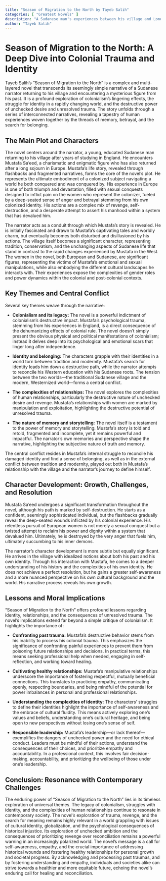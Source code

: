 ```yaml
---
title: "Season of Migration to the North by Tayeb Salih"
categories: [ "Greatest Novels" ]
description: "A Sudanese man's experiences between his village and London."
author: "Tayeb Salih"
---
```

# Season of Migration to the North: A Deep Dive into Colonial Trauma and Identity

Tayeb Salih's "Season of Migration to the North" is a complex and multi-layered novel that transcends its seemingly simple narrative of a Sudanese narrator returning to his village and encountering a mysterious figure from his past.  It is a profound exploration of colonialism's lingering effects, the struggle for identity in a rapidly changing world, and the destructive power of unchecked desire and unresolved trauma.  The story unfolds through a series of interconnected narratives, revealing a tapestry of human experiences woven together by the threads of memory, betrayal, and the search for belonging.

## The Main Plot and Characters

The novel centers around the narrator, a young, educated Sudanese man returning to his village after years of studying in England.  He encounters Mustafa Sa'eed, a charismatic and enigmatic figure who has also returned after a long sojourn in Europe.  Mustafa's life story, revealed through flashbacks and fragmented narratives, forms the core of the novel's plot.  He represents the ultimate embodiment of a colonized subject navigating a world he both conquered and was conquered by.  His experience in Europe is one of both triumph and devastation, filled with sexual conquests designed to inflict pain on the women who represent the colonizer, fueled by a deep-seated sense of anger and betrayal stemming from his own colonized identity.  His actions are a complex mix of revenge, self-destruction, and a desperate attempt to assert his manhood within a system that has devalued him.

The narrator acts as a conduit through which Mustafa’s story is revealed.  He is initially fascinated and drawn to Mustafa’s captivating tales and worldly charm, but eventually becomes both disturbed and disillusioned by his actions.  The village itself becomes a significant character, representing tradition, conservatism, and the unchanging aspects of Sudanese life that stand in contrast to the rapid changes experienced by Mustafa in the West.  The women in the novel, both European and Sudanese, are significant figures, representing the victims of Mustafa’s emotional and sexual manipulations, while also embodying the different cultural landscapes he interacts with. Their experiences expose the complexities of gender roles and power dynamics within the colonial and post-colonial contexts.


## Key Themes and Central Conflict

Several key themes weave through the narrative:

* **Colonialism and its legacy:** The novel is a powerful indictment of colonialism’s destructive impact.  Mustafa's psychological trauma, stemming from his experiences in England, is a direct consequence of the dehumanizing effects of colonial rule.  The novel doesn't simply present the obvious physical and political manifestations of colonialism; instead it delves deep into its psychological and emotional scars that linger long after independence.

* **Identity and belonging:** The characters grapple with their identities in a world torn between tradition and modernity. Mustafa's search for identity leads him down a destructive path, while the narrator attempts to reconcile his Western education with his Sudanese roots. The tension between the two worlds—the traditional Sudanese village and the modern, Westernized world—forms a central conflict.

* **The complexities of relationships:** The novel explores the complexities of human relationships, particularly the destructive nature of unchecked desire and revenge.  Mustafa's relationships with women are marked by manipulation and exploitation, highlighting the destructive potential of unresolved trauma.

* **The nature of memory and storytelling:** The novel itself is a testament to the power of memory and storytelling.  Mustafa's story is told and retold, fragmented and incomplete, yet it remains powerful and impactful. The narrator's own memories and perspective shape the narrative, highlighting the subjective nature of truth and memory.

The central conflict resides in Mustafa's internal struggle to reconcile his damaged identity and find a sense of belonging, as well as in the external conflict between tradition and modernity, played out both in Mustafa's relationship with the village and the narrator's journey to define himself.

## Character Development: Growth, Challenges, and Resolution

Mustafa Sa'eed undergoes a significant transformation throughout the novel, although his path is marked by self-destruction. He starts as a confident, seemingly sophisticated individual, but the flashbacks gradually reveal the deep-seated wounds inflicted by his colonial experience. His relentless pursuit of European women is not merely a sexual conquest but a twisted attempt to reclaim his power and dignity within a system that devalued him. Ultimately, he is destroyed by the very anger that fuels him, ultimately succumbing to his inner demons.

The narrator's character development is more subtle but equally significant. He arrives in the village with idealized notions about both his past and his own identity. Through his interaction with Mustafa, he comes to a deeper understanding of his history and the complexities of his own identity. He does not achieve a perfect resolution, but he gains a greater self-awareness and a more nuanced perspective on his own cultural background and the world. His narrative process reveals his own growth.


## Lessons and Moral Implications

"Season of Migration to the North" offers profound lessons regarding identity, relationships, and the consequences of unresolved trauma. The novel's implications extend far beyond a simple critique of colonialism. It highlights the importance of:

* **Confronting past trauma:** Mustafa's destructive behavior stems from his inability to process his colonial trauma.  This emphasizes the significance of confronting painful experiences to prevent them from poisoning future relationships and decisions.  In practical terms, this means seeking professional help when needed, engaging in self-reflection, and working toward healing.

* **Cultivating healthy relationships:**  Mustafa's manipulative relationships underscore the importance of fostering respectful, mutually beneficial connections. This translates to practicing empathy, communicating openly, respecting boundaries, and being mindful of the potential for power imbalances in personal and professional relationships.

* **Understanding the complexities of identity:** The characters' struggles to define their identities highlight the importance of self-awareness and the embrace of cultural fluidity. This means actively exploring one's values and beliefs, understanding one's cultural heritage, and being open to new perspectives without losing one's sense of self.

* **Responsible leadership:**  Mustafa's leadership—or lack thereof—exemplifies the dangers of unchecked power and the need for ethical conduct.  Leaders must be mindful of their actions, understand the consequences of their choices, and prioritize empathy and accountability.  In a professional context, this involves fair decision-making, accountability, and prioritizing the wellbeing of those under one's leadership.


## Conclusion: Resonance with Contemporary Challenges

The enduring power of "Season of Migration to the North" lies in its timeless exploration of universal themes. The legacy of colonialism, struggles with identity, and the complexities of human relationships continue to resonate in contemporary society.  The novel's exploration of trauma, revenge, and the search for meaning remains highly relevant in a world grappling with issues of cultural identity, globalization, and the psychological consequences of historical injustice.  Its exploration of unchecked ambition and the consequences of prioritizing revenge over reconciliation remains a powerful warning in an increasingly polarized world.  The novel's message is a call for self-awareness, empathy, and the crucial importance of addressing historical wounds and fostering healthy relationships for personal growth and societal progress.  By acknowledging and processing past traumas, and by fostering understanding and empathy, individuals and societies alike can strive towards a healthier and more equitable future, echoing the novel's enduring call for healing and reconciliation.


